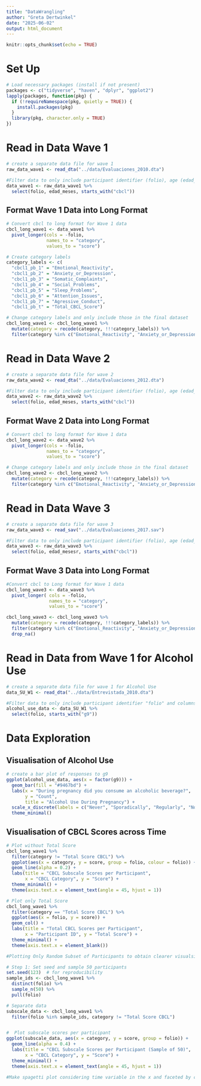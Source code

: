 ```yaml
---
title: "DataWrangling"
author: "Greta Dertwinkel"
date: "2025-06-02"
output: html_document
---
```



```r
knitr::opts_chunk$set(echo = TRUE)
```

# Set Up
```r
# Load necessary packages (install if not present)
packages <- c("tidyverse", "haven", "dplyr", "ggplot2")
lapply(packages, function(pkg) {
  if (!requireNamespace(pkg, quietly = TRUE)) {
    install.packages(pkg)
  }
  library(pkg, character.only = TRUE)
})
```

# Read in Data Wave 1 
```r
# create a separate data file for wave 1
raw_data_wave1 <- read_dta("../data/Evaluaciones_2010.dta")

#Filter data to only include participant identifier (folio), age (edad_meses) and any column heading starting with cbcl (items on the child behaviour checklist)
data_wave1 <- raw_data_wave1 %>%
  select(folio, edad_meses, starts_with("cbcl"))
```

## Format Wave 1 Data into Long Format
```r
# Convert cbcl to long format for Wave 1 data 
cbcl_long_wave1 <- data_wave1 %>%
  pivot_longer(cols = -folio,
               names_to = "category",
               values_to = "score")

# Create category labels 
category_labels <- c(
  "cbcl1_pb_1" = "Emotional_Reactivity",
  "cbcl1_pb_2" = "Anxiety_or_Depression",
  "cbcl1_pb_3" = "Somatic_Complaints",
  "cbcl1_pb_4" = "Social_Problems",
  "cbcl1_pb_5" = "Sleep_Problems",
  "cbcl1_pb_6" = "Attention_Issues",
  "cbcl1_pb_7" = "Agressive_Conduct",
  "cbcl1_pb_t" = "Total_CBCL_Score") 

# Change category labels and only include those in the final dataset
cbcl_long_wave1 <- cbcl_long_wave1 %>%
  mutate(category = recode(category, !!!category_labels)) %>%
  filter(category %in% c("Emotional_Reactivity", "Anxiety_or_Depression", "Somatic_Complaints", "Social_Problems", "Sleep_Problems", "Attention_Issues", "Agressive_Conduct", "Total_CBCL_Score"))
```

# Read in Data Wave 2
```r
# create a separate data file for wave 2
raw_data_wave2 <- read_dta("../data/Evaluaciones_2012.dta")

#Filter data to only include participant identifier (folio), age (edad_meses) and any column heading starting with cbcl (items on the child behaviour checklist)
data_wave2 <- raw_data_wave2 %>%
  select(folio, edad_meses, starts_with("cbcl"))
```

## Format Wave 2 Data into Long Format
```r
# Convert cbcl to long format for Wave 1 data 
cbcl_long_wave2 <- data_wave2 %>%
  pivot_longer(cols = -folio,
               names_to = "category",
               values_to = "score")

# Change category labels and only include those in the final dataset
cbcl_long_wave2 <- cbcl_long_wave2 %>%
  mutate(category = recode(category, !!!category_labels)) %>%
  filter(category %in% c("Emotional_Reactivity", "Anxiety_or_Depression", "Somatic_Complaints", "Social_Problems", "Sleep_Problems", "Attention_Issues", "Agressive_Conduct", "Total_CBCL_Score"))
```

# Read in Data Wave 3
```r
# create a separate data file for wave 3
raw_data_wave3 <- read_sav("../data/Evaluaciones_2017.sav")

#Filter data to only include participant identifier (folio), age (edad_meses) and any column heading starting with cbcl (items on the child behaviour checklist)
data_wave3 <- raw_data_wave3 %>%
  select(folio, edad_mesesr, starts_with("cbcl"))
```

## Format Wave 3 Data into Long Format
```r
#Convert cbcl to Long format for Wave 1 data 
cbcl_long_wave3 <- data_wave3 %>%
  pivot_longer( cols = -folio,
                names_to = "category",
                values_to = "score")

cbcl_long_wave3 <- cbcl_long_wave3 %>%
  mutate(category = recode(category, !!!category_labels)) %>%
  filter(category %in% c("Emotional_Reactivity", "Anxiety_or_Depression", "Somatic_Complaints", "Social_Problems", "Sleep_Problems", "Attention_Issues", "Agressive_Conduct", "Total_CBCL_Score")) %>%
  drop_na()
```

# Read in Data from Wave 1 for Alcohol Use 
```r
# create a separate data file for wave 1 for Alcohol Use
data_SU_W1 <- read_dta("../data/Entrevistada_2010.dta")

#Filter data to only include participant identifier "folio" and columns with alcohol use report "G9: Asking During pregnancy did you consume an alcoholic beverage?
alcohol_use_data <- data_SU_W1 %>%
  select(folio, starts_with("g9"))
```

# Data Exploration

## Visualisation of Alcohol Use
```r
# create a bar plot of responses to g9
ggplot(alcohol_use_data, aes(x = factor(g9))) +
  geom_bar(fill = "#9467bd") +
  labs(x = "During pregnancy did you consume an alcoholic beverage?", 
       y = "Count", 
       title = "Alcohol Use During Pregnancy") +
  scale_x_discrete(labels = c("Never", "Sporadically", "Regularly", "No Response")) +
  theme_minimal()
```

## Visualisation of CBCL Scores across Time
```r
# Plot without Total Score
cbcl_long_wave1 %>%
  filter(category != "Total Score CBCL") %>%
  ggplot(aes(x = category, y = score, group = folio, colour = folio)) +
  geom_line(alpha = 0.2) +
  labs(title = "CBCL Subscale Scores per Participant",
       x = "CBCL Category", y = "Score") +
  theme_minimal() +
  theme(axis.text.x = element_text(angle = 45, hjust = 1))

# Plot only Total Score
cbcl_long_wave1 %>%
  filter(category == "Total Score CBCL") %>%
  ggplot(aes(x = folio, y = score)) +
  geom_col() +
  labs(title = "Total CBCL Scores per Participant",
       x = "Participant ID", y = "Total Score") +
  theme_minimal() +
  theme(axis.text.x = element_blank())
```


```r
#Plotting Only Random Subset of Participants to obtain clearer visualsiation

# Step 1: Set seed and sample 50 participants
set.seed(123)  # for reproducibility
sample_ids <- cbcl_long_wave1 %>%
  distinct(folio) %>%
  sample_n(50) %>%
  pull(folio)

# Separate data
subscale_data <- cbcl_long_wave1 %>%
  filter(folio %in% sample_ids, category != "Total Score CBCL")


#  Plot subscale scores per participant
ggplot(subscale_data, aes(x = category, y = score, group = folio)) +
  geom_line(alpha = 0.4) +
  labs(title = "CBCL Subscale Scores per Participant (Sample of 50)",
       x = "CBCL Category", y = "Score") +
  theme_minimal() +
  theme(axis.text.x = element_text(angle = 45, hjust = 1))

#Make spagetti plot considering time variable in the x and faceted by category of the cbcl (one graph for each)
```

